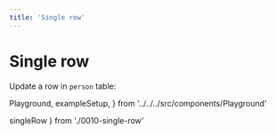 ```yaml
---
title: 'Single row'
---
```


# Single row

Update a row in `person` table:

  Playground,
  exampleSetup,
} from '../../../src/components/Playground'

  singleRow
} from './0010-single-row'

<Playground code={singleRow} setupCode={exampleSetup} />
